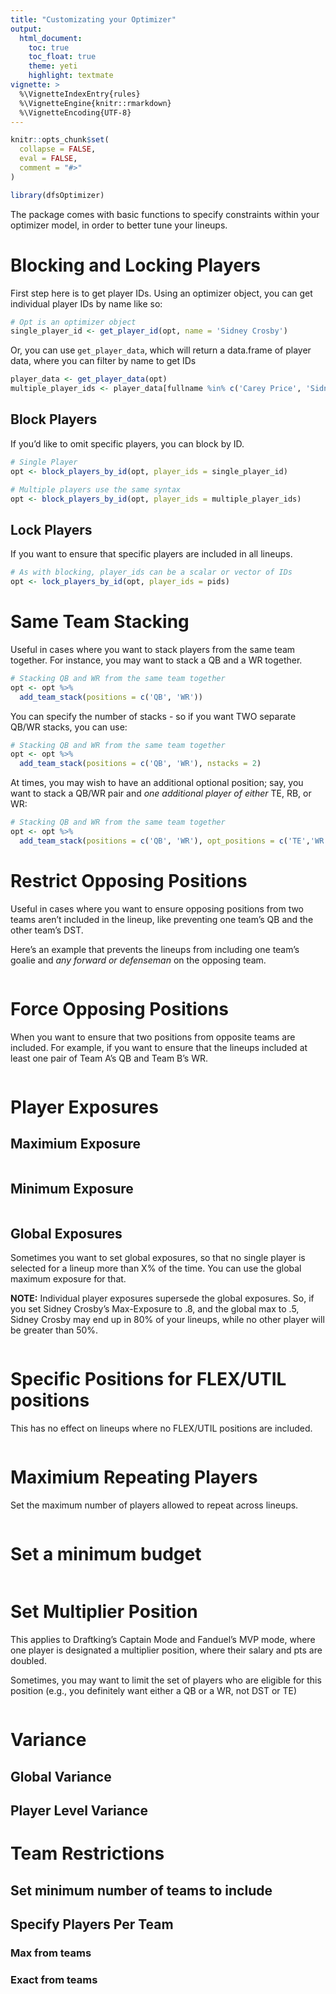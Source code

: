 ```yaml
---
title: "Customizating your Optimizer"
output: 
  html_document: 
    toc: true
    toc_float: true
    theme: yeti
    highlight: textmate
vignette: >
  %\VignetteIndexEntry{rules}
  %\VignetteEngine{knitr::rmarkdown}
  %\VignetteEncoding{UTF-8}
---
```


```r
knitr::opts_chunk$set(
  collapse = FALSE,
  eval = FALSE,
  comment = "#>"
)
```

```r
library(dfsOptimizer)
```

The package comes with basic functions to specify constraints within your 
optimizer model, in order to better tune your lineups.

# Blocking and Locking Players
First step here is to get player IDs. Using an optimizer object, you can
get individual player IDs by name like so:
```r
# Opt is an optimizer object
single_player_id <- get_player_id(opt, name = 'Sidney Crosby')
```

Or, you can use `get_player_data`, which will return a data.frame of player
data, where you can filter by name to get IDs
```r
player_data <- get_player_data(opt)
multiple_player_ids <- player_data[fullname %in% c('Carey Price', 'Sidney Crosby')]$id
```

## Block Players
If you'd like to omit specific players, you can block by ID.
```r
# Single Player
opt <- block_players_by_id(opt, player_ids = single_player_id)

# Multiple players use the same syntax
opt <- block_players_by_id(opt, player_ids = multiple_player_ids)
```

## Lock Players
If you want to ensure that specific players are included in all lineups.
```r
# As with blocking, player_ids can be a scalar or vector of IDs
opt <- lock_players_by_id(opt, player_ids = pids)
```

# Same Team Stacking
Useful in cases where you want to stack players from the same team together. For
instance, you may want to stack a QB and a WR together.

```r
# Stacking QB and WR from the same team together
opt <- opt %>%
  add_team_stack(positions = c('QB', 'WR'))
```
You can specify the number of stacks - so if you want TWO separate QB/WR stacks,
you can use:
```r
# Stacking QB and WR from the same team together
opt <- opt %>%
  add_team_stack(positions = c('QB', 'WR'), nstacks = 2)
```

At times, you may wish to have an additional optional position; say, you want
to stack a QB/WR pair and *one additional player of either* TE, RB, or WR:
```r
# Stacking QB and WR from the same team together
opt <- opt %>%
  add_team_stack(positions = c('QB', 'WR'), opt_positions = c('TE','WR','RB'))
```


# Restrict Opposing Positions
Useful in cases where you want to ensure opposing positions from two teams aren't included 
in the lineup, like preventing one team's QB and the other team's DST.

Here's an example that prevents the lineups from including one team's goalie
and _any forward or defenseman_ on the opposing team.
```r

```

# Force Opposing Positions
When you want to ensure that two positions from opposite teams are included. For 
example, if you want to ensure that the lineups included at least one pair of 
Team A's QB and Team B's WR.

```r

```

# Player Exposures

## Maximium Exposure
```r

```

## Minimum Exposure
```r

```

## Global Exposures 

Sometimes you want to set global exposures, so that no single player is selected
for a lineup more than X% of the time.  You can use the global maximum exposure for that.

**NOTE:** Individual player exposures supersede the global exposures. So, if you set
Sidney Crosby's Max-Exposure to .8, and the global max to .5, Sidney Crosby 
may end up in 80% of your lineups, while no other player will be greater than 50%.

```r

```

# Specific Positions for FLEX/UTIL positions

This has no effect on lineups where no FLEX/UTIL positions are included.

```r

```

# Maximium Repeating Players

Set the maximum number of players allowed to repeat across lineups.

```r

```

# Set a minimum budget

```r

```

# Set Multiplier Position
This applies to Draftking's Captain Mode and Fanduel's MVP mode, where one player
is designated a multiplier position, where their salary and pts are doubled.

Sometimes, you may want to limit the set of players who are eligible for this
position (e.g., you definitely want either a QB or a WR, not DST or TE)

```r

```

# Variance

## Global Variance

## Player Level Variance

# Team Restrictions

## Set minimum number of teams to include

## Specify Players Per Team

### Max from teams

### Exact from teams